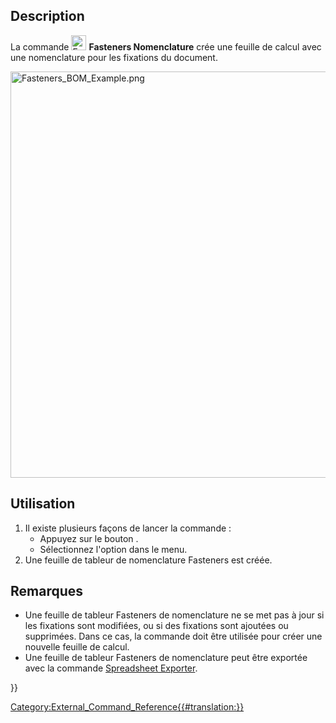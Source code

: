 <languages/>

{{Docnav/fr
|[[Fasteners_MatchTypeOuter/fr|Adapter pour le trou de passage]]
|[[Fasteners_ScrewCalculator/fr|Calculateur de trous de vis]]
|[[Fasteners_Workbench/fr|Fasteners]]
|IconL=Fasteners_MatchTypeOuter.svg
|IconR=Fasteners_ScrewCalculator.svg
|IconC=Fasteners_workbench_icon.svg
}}

{{GuiCommand/fr
|Name=Fasteners BOM
|Name/fr=Fasteners Nomenclature
|MenuLocation=Fasteners → Générer une nomenclature
|Workbenches=[[Fasteners_Workbench/fr|Fasteners]]
|SeeAlso=[[Spreadsheet_Workbench/fr|Atelier Spreadsheet]]
}}

<span id="Description"></span>
== Description ==

La commande [[Image:Fasteners_BOM.svg|24px]] '''Fasteners Nomenclature''' crée une feuille de calcul avec une nomenclature pour les fixations du document.

[[Image:Fasteners_BOM_Example.png|650px]]
{{Caption|Un modèle avec une feuille de tableur Fasteners et sa nomenclature }}

<span id="Usage"></span>
==Utilisation==

# Il existe plusieurs façons de lancer la commande :
#* Appuyez sur le bouton {{Button|[[Image:Fasteners_BOM.svg|16px]] [[Fasteners_BOM/fr|Générer une nomenclature]]}}.
#* Sélectionnez l'option {{MenuCommand|Fasteners → [[Image:Fasteners_BOM.svg|16px]] Générer une nomenclature}} dans le menu.
# Une feuille de  tableur de nomenclature Fasteners est créée.

<span id="Notes"></span>
==Remarques==

* Une feuille de tableur Fasteners de nomenclature ne se met pas à jour si les fixations sont modifiées, ou si des fixations sont ajoutées ou supprimées. Dans ce cas, la commande doit être utilisée pour créer une nouvelle feuille de calcul.
* Une feuille de tableur Fasteners de nomenclature peut être exportée avec la commande [[Spreadsheet_Export/fr|Spreadsheet Exporter]].


{{Docnav/fr
|[[Fasteners_MatchTypeOuter/fr|Adapter pour le trou de passage]]
|[[Fasteners_ScrewCalculator/fr|Calculateur de trous de vis]]
|[[Fasteners_Workbench/fr|Fasteners]]
|IconL=Fasteners_MatchTypeOuter.svg
|IconR=Fasteners_ScrewCalculator.svg
|IconC=Fasteners_workbench_icon.svg
}}

[[Category:External_Command_Reference{{#translation:}}]]
{{Fasteners_Tools_navi{{#translation:}}}}
